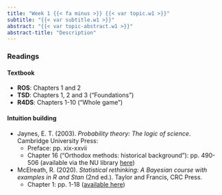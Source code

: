 ```yaml
---
title: "Week 1 {{< fa minus >}} {{< var topic.w1 >}}"
subtitle: "{{< var subtitle.w1 >}}"
abstract: "{{< var topic-abstract.w1 >}}"
abstract-title: "Description"
---
```


### Readings

#### Textbook

- **ROS**:    Chapters 1 and 2
- **TSD**:    Chapters 1, 2 and 3 ("Foundations")
- **R4DS**:   Chapters 1-10 ("Whole game")

#### Intuition building

- Jaynes, E. T. (2003). *Probability theory: The logic of science*. Cambridge University Press:
  - Preface: pp. xix-xxvii
  - Chapter 16 ("Orthodox methods: historical background"): pp. 490-506 (available via the NU library [here](https://libsearch.ncl.ac.uk/permalink/f/1jraif3/NCL_ALMA21127570270002411))
  
- McElreath, R. (2020). *Statistical rethinking: A Bayesian course with examples in R and Stan* (2nd ed.). Taylor and Francis, CRC Press.
  - Chapter 1: pp. 1-18 ([available here](http://xcelab.net/rmpubs/sr2/statisticalrethinking2_chapters1and2.pdf))
